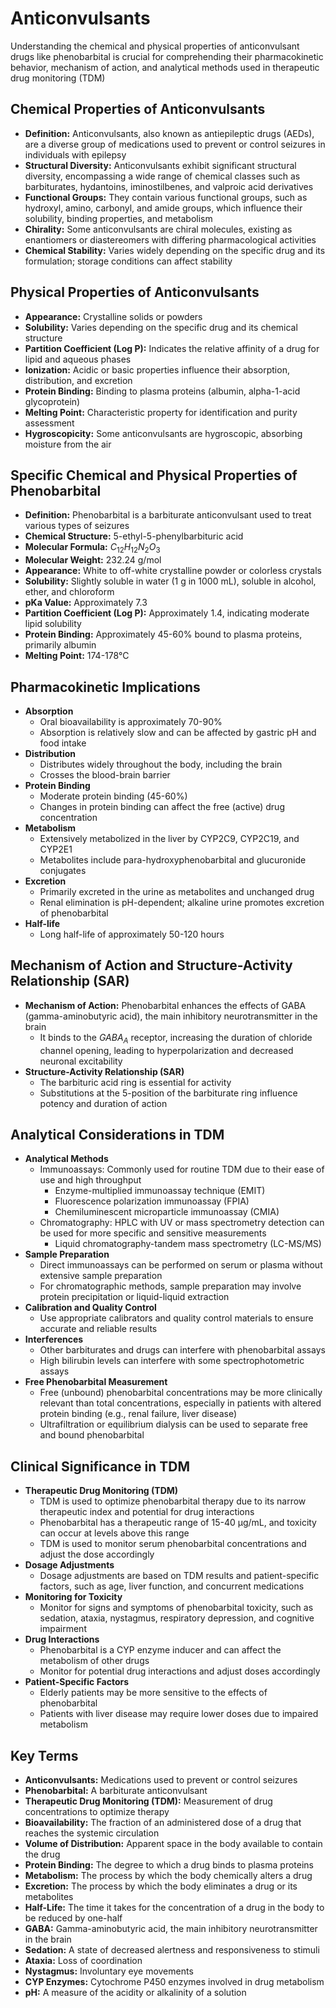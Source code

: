# Anticonvulsants {-}

Understanding the chemical and physical properties of anticonvulsant drugs like phenobarbital is crucial for comprehending their pharmacokinetic behavior, mechanism of action, and analytical methods used in therapeutic drug monitoring (TDM)

## **Chemical Properties of Anticonvulsants** {-}

*   **Definition:** Anticonvulsants, also known as antiepileptic drugs (AEDs), are a diverse group of medications used to prevent or control seizures in individuals with epilepsy
*   **Structural Diversity:** Anticonvulsants exhibit significant structural diversity, encompassing a wide range of chemical classes such as barbiturates, hydantoins, iminostilbenes, and valproic acid derivatives
*   **Functional Groups:** They contain various functional groups, such as hydroxyl, amino, carbonyl, and amide groups, which influence their solubility, binding properties, and metabolism
*   **Chirality:** Some anticonvulsants are chiral molecules, existing as enantiomers or diastereomers with differing pharmacological activities
*   **Chemical Stability:** Varies widely depending on the specific drug and its formulation; storage conditions can affect stability

## **Physical Properties of Anticonvulsants** {-}

*   **Appearance:** Crystalline solids or powders
*   **Solubility:** Varies depending on the specific drug and its chemical structure
*   **Partition Coefficient (Log P):** Indicates the relative affinity of a drug for lipid and aqueous phases
*   **Ionization:** Acidic or basic properties influence their absorption, distribution, and excretion
*   **Protein Binding:** Binding to plasma proteins (albumin, alpha-1-acid glycoprotein)
*   **Melting Point:** Characteristic property for identification and purity assessment
*   **Hygroscopicity:** Some anticonvulsants are hygroscopic, absorbing moisture from the air

## **Specific Chemical and Physical Properties of Phenobarbital** {-}

*   **Definition:** Phenobarbital is a barbiturate anticonvulsant used to treat various types of seizures
*   **Chemical Structure:** 5-ethyl-5-phenylbarbituric acid
*   **Molecular Formula:** $C_{12}H_{12}N_2O_3$
*   **Molecular Weight:** 232.24 g/mol
*   **Appearance:** White to off-white crystalline powder or colorless crystals
*   **Solubility:** Slightly soluble in water (1 g in 1000 mL), soluble in alcohol, ether, and chloroform
*   **pKa Value:** Approximately 7.3
*   **Partition Coefficient (Log P):** Approximately 1.4, indicating moderate lipid solubility
*   **Protein Binding:** Approximately 45-60% bound to plasma proteins, primarily albumin
*   **Melting Point:** 174-178°C

## **Pharmacokinetic Implications** {-}

*   **Absorption**
    *   Oral bioavailability is approximately 70-90%
    *   Absorption is relatively slow and can be affected by gastric pH and food intake
*   **Distribution**
    *   Distributes widely throughout the body, including the brain
    *   Crosses the blood-brain barrier
*   **Protein Binding**
    *   Moderate protein binding (45-60%)
    *   Changes in protein binding can affect the free (active) drug concentration
*   **Metabolism**
    *   Extensively metabolized in the liver by CYP2C9, CYP2C19, and CYP2E1
    *   Metabolites include para-hydroxyphenobarbital and glucuronide conjugates
*   **Excretion**
    *   Primarily excreted in the urine as metabolites and unchanged drug
    *   Renal elimination is pH-dependent; alkaline urine promotes excretion of phenobarbital
*   **Half-life**
    *   Long half-life of approximately 50-120 hours

## **Mechanism of Action and Structure-Activity Relationship (SAR)** {-}

*   **Mechanism of Action:** Phenobarbital enhances the effects of GABA (gamma-aminobutyric acid), the main inhibitory neurotransmitter in the brain
    *   It binds to the $GABA_A$ receptor, increasing the duration of chloride channel opening, leading to hyperpolarization and decreased neuronal excitability
*   **Structure-Activity Relationship (SAR)**
    *   The barbituric acid ring is essential for activity
    *   Substitutions at the 5-position of the barbiturate ring influence potency and duration of action

## **Analytical Considerations in TDM** {-}

*   **Analytical Methods**
    *   Immunoassays: Commonly used for routine TDM due to their ease of use and high throughput
        *   Enzyme-multiplied immunoassay technique (EMIT)
        *   Fluorescence polarization immunoassay (FPIA)
        *   Chemiluminescent microparticle immunoassay (CMIA)
    *   Chromatography: HPLC with UV or mass spectrometry detection can be used for more specific and sensitive measurements
        *   Liquid chromatography-tandem mass spectrometry (LC-MS/MS)
*   **Sample Preparation**
    *   Direct immunoassays can be performed on serum or plasma without extensive sample preparation
    *   For chromatographic methods, sample preparation may involve protein precipitation or liquid-liquid extraction
*   **Calibration and Quality Control**
    *   Use appropriate calibrators and quality control materials to ensure accurate and reliable results
*   **Interferences**
    *   Other barbiturates and drugs can interfere with phenobarbital assays
    *   High bilirubin levels can interfere with some spectrophotometric assays
*   **Free Phenobarbital Measurement**
    *   Free (unbound) phenobarbital concentrations may be more clinically relevant than total concentrations, especially in patients with altered protein binding (e.g., renal failure, liver disease)
    *   Ultrafiltration or equilibrium dialysis can be used to separate free and bound phenobarbital

## **Clinical Significance in TDM** {-}

*   **Therapeutic Drug Monitoring (TDM)**
    *   TDM is used to optimize phenobarbital therapy due to its narrow therapeutic index and potential for drug interactions
    *   Phenobarbital has a therapeutic range of 15-40 μg/mL, and toxicity can occur at levels above this range
    *   TDM is used to monitor serum phenobarbital concentrations and adjust the dose accordingly
*   **Dosage Adjustments**
    *   Dosage adjustments are based on TDM results and patient-specific factors, such as age, liver function, and concurrent medications
*   **Monitoring for Toxicity**
    *   Monitor for signs and symptoms of phenobarbital toxicity, such as sedation, ataxia, nystagmus, respiratory depression, and cognitive impairment
*   **Drug Interactions**
    *   Phenobarbital is a CYP enzyme inducer and can affect the metabolism of other drugs
    *   Monitor for potential drug interactions and adjust doses accordingly
*   **Patient-Specific Factors**
    *   Elderly patients may be more sensitive to the effects of phenobarbital
    *   Patients with liver disease may require lower doses due to impaired metabolism

## **Key Terms** {-}

*   **Anticonvulsants:** Medications used to prevent or control seizures
*   **Phenobarbital:** A barbiturate anticonvulsant
*   **Therapeutic Drug Monitoring (TDM):** Measurement of drug concentrations to optimize therapy
*   **Bioavailability:** The fraction of an administered dose of a drug that reaches the systemic circulation
*   **Volume of Distribution:** Apparent space in the body available to contain the drug
*   **Protein Binding:** The degree to which a drug binds to plasma proteins
*   **Metabolism:** The process by which the body chemically alters a drug
*   **Excretion:** The process by which the body eliminates a drug or its metabolites
*   **Half-Life:** The time it takes for the concentration of a drug in the body to be reduced by one-half
*   **GABA:** Gamma-aminobutyric acid, the main inhibitory neurotransmitter in the brain
*   **Sedation:** A state of decreased alertness and responsiveness to stimuli
*   **Ataxia:** Loss of coordination
*   **Nystagmus:** Involuntary eye movements
*   **CYP Enzymes:** Cytochrome P450 enzymes involved in drug metabolism
*   **pH:** A measure of the acidity or alkalinity of a solution
